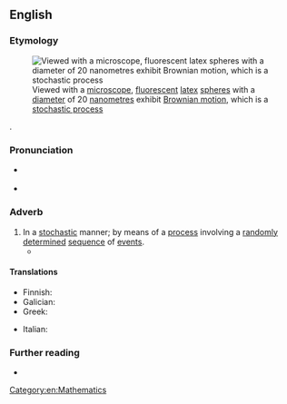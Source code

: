 ==English==
{{was wotd|2018|February|24}}

===Etymology===
[[File:Brownianmotion beads in water spim video.gif|thumb|Viewed with a [[microscope]], [[fluorescent]] [[latex]] [[sphere]]s with a [[diameter]] of 20 [[nanometre]]s exhibit [[Brownian motion]], which is a [[stochastic process]]]]

{{suffix|en|stochastic|ally}}.

===Pronunciation===
* {{a|RP|GA}} {{IPA|/stəˈkæstɪkli/|/stəˈkæstɪkəli/|lang=en}}
* {{hyphenation|sto|chas|tic|al|ly|lang=en}}

===Adverb===
{{en-adv}}

# In a [[stochastic]] manner; by means of a [[process#Noun|process]] involving a [[randomly]] [[determine]]d [[sequence#Noun|sequence]] of [[event]]s.
#* {{quote-book|title=Handbook of Social Psychology|volume=1|page=317|author=Gardner Lindzey|year=1954|passage=In the table the scores from group A are '''stochastically''' smaller than those for B, C, or D because group A always has at least as many scores at or below a particular number as any of the other groups. Similarly, the scores from group B are '''stochastically''' smaller than those from group C.}}

====Translations====
{{trans-top|in a stochastic manner}}
* Finnish: {{t|fi|stokastisesti}}
* Galician: {{t|gl|estocasticamente}}
* Greek: {{t+|el|στοχαστικά}}
{{trans-mid}}
* Italian: {{t+|it|stocasticamente}}
{{trans-bottom}}

===Further reading===
* {{pedia|stochastic}}

[[Category:en:Mathematics]]